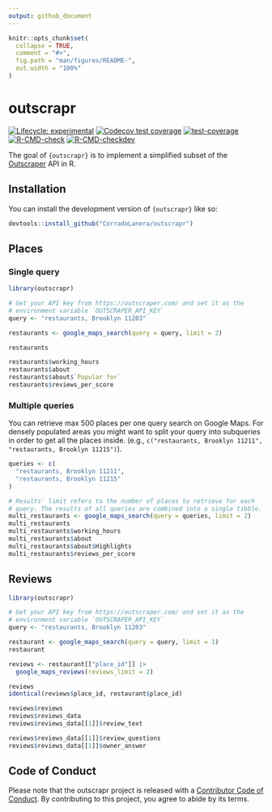 ```yaml
---
output: github_document
---
```


<!-- README.md is generated from README.Rmd. Please edit that file -->

```r
knitr::opts_chunk$set(
  collapse = TRUE,
  comment = "#>",
  fig.path = "man/figures/README-",
  out.width = "100%"
)
```

# outscrapr

<!-- badges: start -->
[![Lifecycle: experimental](https://img.shields.io/badge/lifecycle-experimental-orange.svg)](https://lifecycle.r-lib.org/articles/stages.html#experimental)
[![Codecov test coverage](https://codecov.io/gh/CorradoLanera/outscrapr/branch/main/graph/badge.svg)](https://app.codecov.io/gh/CorradoLanera/outscrapr?branch=main)
[![test-coverage](https://github.com/CorradoLanera/outscrapr/actions/workflows/test-coverage.yaml/badge.svg)](https://github.com/CorradoLanera/outscrapr/actions/workflows/test-coverage.yaml)
[![R-CMD-check](https://github.com/CorradoLanera/outscrapr/actions/workflows/R-CMD-check.yaml/badge.svg)](https://github.com/CorradoLanera/outscrapr/actions/workflows/R-CMD-check.yaml)
[![R-CMD-checkdev](https://github.com/CorradoLanera/outscrapr/actions/workflows/R-CMD-checkdev.yaml/badge.svg)](https://github.com/CorradoLanera/outscrapr/actions/workflows/R-CMD-checkdev.yaml)
<!-- badges: end -->

The goal of `{outscrapr}` is to implement a simplified subset of the [Outscraper](https://outscraper.com/) API in R.

## Installation

You can install the development version of `{outscrapr}` like so:

``` r
devtools::install_github("CorradoLanera/outscrapr")
```

## Places

### Single query
```r
library(outscrapr)

# Get your API key from https://outscraper.com/ and set it as the
# environment variable `OUTSCRAPER_API_KEY`
query <- "restaurants, Brooklyn 11203"

restaurants <- google_maps_search(query = query, limit = 2)

restaurants

restaurants$working_hours
restaurants$about
restaurants$about$`Popular for`
restaurants$reviews_per_score
```

### Multiple queries
You can retrieve max 500 places per one query search on Google Maps.
For densely populated areas you might want to split your query into
subqueries in order to get all the places inside.
(e.g., `c("restaurants, Brooklyn 11211", "restaurants, Brooklyn 11215")`).

```r
queries <- c(
  "restaurants, Brooklyn 11211",
  "restaurants, Brooklyn 11215"
)

# Results' limit refers to the number of places to retrieve for each
# query. The results of all queries are combined into a single tibble.
multi_restaurants <- google_maps_search(query = queries, limit = 2)
multi_restaurants
multi_restaurants$working_hours
multi_restaurants$about
multi_restaurants$about$Highlights
multi_restaurants$reviews_per_score
```

## Reviews

```r
library(outscrapr)

# Get your API key from https://outscraper.com/ and set it as the
# environment variable `OUTSCRAPER_API_KEY`
query <- "restaurants, Brooklyn 11203"

restaurant <- google_maps_search(query = query, limit = 1)
restaurant

reviews <- restaurant[["place_id"]] |> 
  google_maps_reviews(reviews_limit = 2)

reviews
identical(reviews$place_id, restaurant$place_id)

reviews$reviews
reviews$reviews_data
reviews$reviews_data[[1]]$review_text

reviews$reviews_data[[1]]$review_questions
reviews$reviews_data[[1]]$owner_answer
```


## Code of Conduct

Please note that the outscrapr project is released with a [Contributor Code of Conduct](https://contributor-covenant.org/version/2/1/CODE_OF_CONDUCT.html). By contributing to this project, you agree to abide by its terms.

